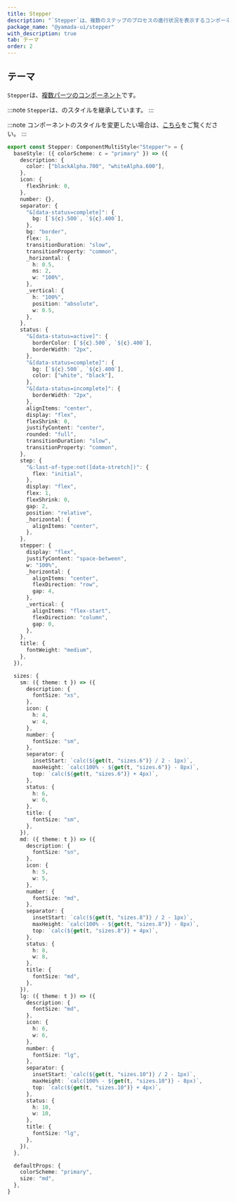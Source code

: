 ```yaml
---
title: Stepper
description: "`Stepper`は、複数のステップのプロセスの進行状況を表示するコンポーネントです。"
package_name: "@yamada-ui/stepper"
with_description: true
tab: テーマ
order: 2
---
```


## テーマ

`Stepper`は、[複数パーツのコンポーネント](/styled-system/theming/component-styles#複数パーツのコンポーネント)です。

:::note
`Stepper`は、のスタイルを継承しています。
:::

:::note
コンポーネントのスタイルを変更したい場合は、[こちら](/styled-system/theming/customize-theme#コンポーネントのスタイルを変更する)をご覧ください。
:::

```ts
export const Stepper: ComponentMultiStyle<"Stepper"> = {
  baseStyle: ({ colorScheme: c = "primary" }) => ({
    description: {
      color: ["blackAlpha.700", "whiteAlpha.600"],
    },
    icon: {
      flexShrink: 0,
    },
    number: {},
    separator: {
      "&[data-status=complete]": {
        bg: [`${c}.500`, `${c}.400`],
      },
      bg: "border",
      flex: 1,
      transitionDuration: "slow",
      transitionProperty: "common",
      _horizontal: {
        h: 0.5,
        ms: 2,
        w: "100%",
      },
      _vertical: {
        h: "100%",
        position: "absolute",
        w: 0.5,
      },
    },
    status: {
      "&[data-status=active]": {
        borderColor: [`${c}.500`, `${c}.400`],
        borderWidth: "2px",
      },
      "&[data-status=complete]": {
        bg: [`${c}.500`, `${c}.400`],
        color: ["white", "black"],
      },
      "&[data-status=incomplete]": {
        borderWidth: "2px",
      },
      alignItems: "center",
      display: "flex",
      flexShrink: 0,
      justifyContent: "center",
      rounded: "full",
      transitionDuration: "slow",
      transitionProperty: "common",
    },
    step: {
      "&:last-of-type:not([data-stretch])": {
        flex: "initial",
      },
      display: "flex",
      flex: 1,
      flexShrink: 0,
      gap: 2,
      position: "relative",
      _horizontal: {
        alignItems: "center",
      },
    },
    stepper: {
      display: "flex",
      justifyContent: "space-between",
      w: "100%",
      _horizontal: {
        alignItems: "center",
        flexDirection: "row",
        gap: 4,
      },
      _vertical: {
        alignItems: "flex-start",
        flexDirection: "column",
        gap: 0,
      },
    },
    title: {
      fontWeight: "medium",
    },
  }),

  sizes: {
    sm: ({ theme: t }) => ({
      description: {
        fontSize: "xs",
      },
      icon: {
        h: 4,
        w: 4,
      },
      number: {
        fontSize: "sm",
      },
      separator: {
        insetStart: `calc(${get(t, "sizes.6")} / 2 - 1px)`,
        maxHeight: `calc(100% - ${get(t, "sizes.6")} - 8px)`,
        top: `calc(${get(t, "sizes.6")} + 4px)`,
      },
      status: {
        h: 6,
        w: 6,
      },
      title: {
        fontSize: "sm",
      },
    }),
    md: ({ theme: t }) => ({
      description: {
        fontSize: "sn",
      },
      icon: {
        h: 5,
        w: 5,
      },
      number: {
        fontSize: "md",
      },
      separator: {
        insetStart: `calc(${get(t, "sizes.8")} / 2 - 1px)`,
        maxHeight: `calc(100% - ${get(t, "sizes.8")} - 8px)`,
        top: `calc(${get(t, "sizes.8")} + 4px)`,
      },
      status: {
        h: 8,
        w: 8,
      },
      title: {
        fontSize: "md",
      },
    }),
    lg: ({ theme: t }) => ({
      description: {
        fontSize: "md",
      },
      icon: {
        h: 6,
        w: 6,
      },
      number: {
        fontSize: "lg",
      },
      separator: {
        insetStart: `calc(${get(t, "sizes.10")} / 2 - 1px)`,
        maxHeight: `calc(100% - ${get(t, "sizes.10")} - 8px)`,
        top: `calc(${get(t, "sizes.10")} + 4px)`,
      },
      status: {
        h: 10,
        w: 10,
      },
      title: {
        fontSize: "lg",
      },
    }),
  },

  defaultProps: {
    colorScheme: "primary",
    size: "md",
  },
}
```
